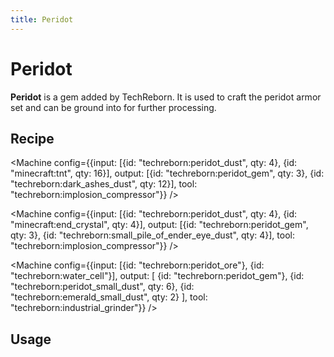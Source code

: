 ```yaml
---
title: Peridot
---
```


<ItemImage file="peridot_gem" alt="Peridot" size="200" />

# Peridot

**Peridot** is a gem added by TechReborn. It is used to craft the peridot armor set and can be ground into <McItem slug="techreborn:peridot_dust"/> for further processing.

## Recipe

<CraftingTable recipe="input air air air input air techreborn:peridot_storage_block air input air air air output techreborn:peridot_gem,9" />

<Machine config={{input: [{id: "techreborn:peridot_dust", qty: 4}, {id: "minecraft:tnt", qty: 16}], output: [{id: "techreborn:peridot_gem", qty: 3}, {id: "techreborn:dark_ashes_dust", qty: 12}], tool: "techreborn:implosion_compressor"}} />

<Machine config={{input: [{id: "techreborn:peridot_dust", qty: 4}, {id: "minecraft:end_crystal", qty: 4}], output: [{id: "techreborn:peridot_gem", qty: 3}, {id: "techreborn:small_pile_of_ender_eye_dust", qty: 4}], tool: "techreborn:implosion_compressor"}} />

<Machine config={{input: [{id: "techreborn:peridot_ore"}, {id: "techreborn:water_cell"}], output: [
  {id: "techreborn:peridot_gem"},
  {id: "techreborn:peridot_small_dust", qty: 6},
  {id: "techreborn:emerald_small_dust", qty: 2}
], tool: "techreborn:industrial_grinder"}} />

## Usage

<CraftingTable recipe="input techreborn:peridot_gem techreborn:peridot_gem techreborn:peridot_gem input techreborn:peridot_gem techreborn:peridot_gem techreborn:peridot_gem input techreborn:peridot_gem techreborn:peridot_gem techreborn:peridot_gem output techreborn:peridot_storage_block" />
<CraftingTable recipe="input air techreborn:peridot_gem air input air techreborn:peridot_gem air input air minecraft:stick air output techreborn:peridot_sword" />
<CraftingTable recipe="input techreborn:peridot_gem techreborn:peridot_gem techreborn:peridot_gem input air minecraft:stick air input air minecraft:stick air output techreborn:peridot_pickaxe" />
<CraftingTable recipe="input techreborn:peridot_gem techreborn:peridot_gem air input techreborn:peridot_gem minecraft:stick air input air minecraft:stick air output techreborn:peridot_axe" />
<CraftingTable recipe="input techreborn:peridot_gem techreborn:peridot_gem air input air minecraft:stick air input air minecraft:stick air output techreborn:peridot_hoe" />
<CraftingTable recipe="input air techreborn:peridot_gem air input air minecraft:stick air input air minecraft:stick air output techreborn:peridot_shovel" />
<CraftingTable recipe="input air air air input techreborn:peridot_gem techreborn:peridot_gem techreborn:peridot_gem input techreborn:peridot_gem air techreborn:peridot_gem output techreborn:peridot_helmet" />
<CraftingTable recipe="input techreborn:peridot_gem air techreborn:peridot_gem input techreborn:peridot_gem techreborn:peridot_gem techreborn:peridot_gem input techreborn:peridot_gem techreborn:peridot_gem techreborn:peridot_gem output techreborn:peridot_chestplate" />
<CraftingTable recipe="input techreborn:peridot_gem techreborn:peridot_gem techreborn:peridot_gem input techreborn:peridot_gem air techreborn:peridot_gem input techreborn:peridot_gem air techreborn:peridot_gem output techreborn:peridot_leggings" />
<CraftingTable recipe="input air air air input techreborn:peridot_gem air techreborn:peridot_gem input techreborn:peridot_gem air techreborn:peridot_gem output techreborn:peridot_boots" />

<Machine recipe="input techreborn:peridot_gem output techreborn:peridot_dust tool techreborn:grinder" />
